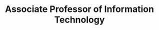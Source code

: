 ---
name: Dr. Cengiz Gunay
id: cengiz-gunay
affiliation: GGC
title: Associate Professor of Information Technology
email: cgunay@ggc.edu
phone: 678.951.9621
website: https://www.ggc.edu/directory/cengiz-gunay
linkedin: https://www.linkedin.com/in/cengiz-gunay-5010a89/
github: https://github.com/cengique
image: ./cgunay.jpeg
desc: 
projects: [foes, planimals]
---